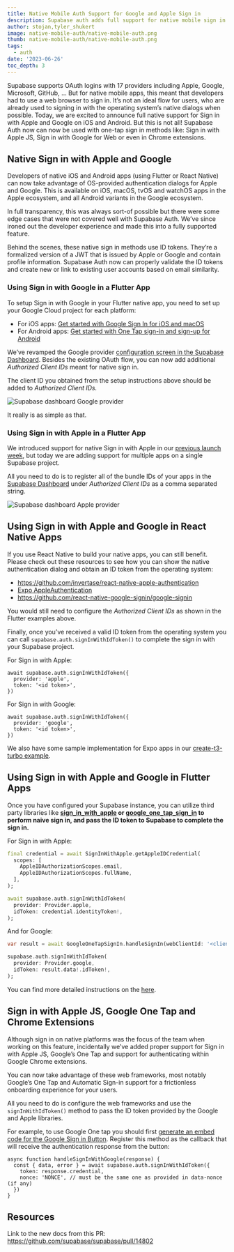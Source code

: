 ```yaml
---
title: Native Mobile Auth Support for Google and Apple Sign in
description: Supabase auth adds full support for native mobile sign in with Apple and Google.
author: stojan,tyler_shukert
image: native-mobile-auth/native-mobile-auth.png
thumb: native-mobile-auth/native-mobile-auth.png
tags:
  - auth
date: '2023-06-26'
toc_depth: 3
---
```


Supabase supports OAuth logins with 17 providers including Apple, Google, Microsoft, GitHub, … But for native mobile apps, this meant that developers had to use a web browser to sign in. It’s not an ideal flow for users, who are already used to signing in with the operating system’s native dialogs when possible. Today, we are excited to announce full native support for Sign in with Apple and Google on iOS and Android. But this is not all! Supabase Auth now can now be used with one-tap sign in methods like: Sign in with Apple JS, Sign in with Google for Web or even in Chrome extensions.

## Native Sign in with Apple and Google

Developers of native iOS and Android apps (using Flutter or React Native) can now take advantage of OS-provided authentication dialogs for Apple and Google. This is available on iOS, macOS, tvOS and watchOS apps in the Apple ecosystem, and all Android variants in the Google ecosystem.

In full transparency, this was always sort-of possible but there were some edge cases that were not covered well with Supabase Auth. We’ve since ironed out the developer experience and made this into a fully supported feature.

Behind the scenes, these native sign in methods use ID tokens. They’re a formalized version of a JWT that is issued by Apple or Google and contain profile information. Supabase Auth now can properly validate the ID tokens and create new or link to existing user accounts based on email similarity.

### Using Sign in with Google in a Flutter App

To setup Sign in with Google in your Flutter native app, you need to set up your Google Cloud project for each platform:

- For iOS apps: [Get started with Google Sign In for iOS and macOS](https://developers.google.com/identity/sign-in/ios/start-integrating#get_an_oauth_client_id)
- For Android apps: [Get started with One Tap sign-in and sign-up for Android](https://developers.google.com/identity/one-tap/android/get-started)

We’ve revamped the Google provider [configuration screen in the Supabase Dashboard](https://supabase.com/dashboard/project/_/auth/providers). Besides the existing OAuth flow, you can now add additional _Authorized Client IDs_ meant for native sign in.

The client ID you obtained from the setup instructions above should be added to _Authorized Client IDs._

![Supabase dashboard Google provider](/images/blog/native-mobile-auth/google-setting.png)

It really is as simple as that.

### Using Sign in with Apple in a Flutter App

We introduced support for native Sign in with Apple in our [previous launch week](https://supabase.com/blog/supabase-auth-sso-pkce#native-apple-login-on-ios#native-apple-login-on-ios), but today we are adding support for multiple apps on a single Supabase project.

All you need to do is to register all of the bundle IDs of your apps in the [Supabase Dashboard](https://supabase.com/dashboard/project/_/auth/providers) under _Authorized Client IDs_ as a comma separated string.

![Supabase dashboard Apple provider](/images/blog/native-mobile-auth/apple-setting.png)

## Using Sign in with Apple and Google in React Native Apps

If you use React Native to build your native apps, you can still benefit. Please check out these resources to see how you can show the native authentication dialog and obtain an ID token from the operating system:

- https://github.com/invertase/react-native-apple-authentication
- [Expo AppleAuthentication](https://docs.expo.dev/versions/latest/sdk/apple-authentication/)
- https://github.com/react-native-google-signin/google-signin

You would still need to configure the _Authorized Client IDs_ as shown in the Flutter examples above.

Finally, once you’ve received a valid ID token from the operating system you can call `supabase.auth.signInWithIdToken()` to complete the sign in with your Supabase project.

For Sign in with Apple:

```tsx
await supabase.auth.signInWithIdToken({
  provider: 'apple',
  token: '<id token>',
})
```

For Sign in with Google:

```tsx
await supabase.auth.signInWithIdToken({
  provider: 'google',
  token: '<id token>',
})
```

We also have some sample implementation for Expo apps in our [create-t3-turbo example](https://github.com/supabase-community/create-t3-turbo/blob/main/apps/expo/src/app/profile.tsx#L47).

## Using Sign in with Apple and Google in Flutter Apps

Once you have configured your Supabase instance, you can utilize third party libraries like **[sign_in_with_apple](https://pub.dev/packages/sign_in_with_apple) or [google_one_tap_sign_in](https://pub.dev/packages/google_one_tap_sign_in) to perform naive sign in, and pass the ID token to Supabase to complete the sign in.**

For Sign in with Apple:

```dart
final credential = await SignInWithApple.getAppleIDCredential(
  scopes: [
    AppleIDAuthorizationScopes.email,
    AppleIDAuthorizationScopes.fullName,
  ],
);

await supabase.auth.signInWithIdToken(
  provider: Provider.apple,
  idToken: credential.identityToken!,
);
```

And for Google:

```dart
var result = await GoogleOneTapSignIn.handleSignIn(webClientId: '<client ID>');

supabase.auth.signInWithIdToken(
  provider: Provider.google,
  idToken: result.data!.idToken!,
);
```

You can find more detailed instructions on the [here](https://github.com/supabase/supabase-flutter#authentication).

## Sign in with Apple JS, Google One Tap and Chrome Extensions

Although sign in on native platforms was the focus of the team when working on this feature, incidentally we’ve added proper support for Sign in with Apple JS, Google’s One Tap and support for authenticating within Google Chrome extensions.

You can now take advantage of these web frameworks, most notably Google’s One Tap and Automatic Sign-in support for a frictionless onboarding experience for your users.

All you need to do is configure the web frameworks and use the `signInWithIdToken()` method to pass the ID token provided by the Google and Apple libraries.

For example, to use Google One tap you should first [generate an embed code for the Google Sign in Button](https://developers.google.com/identity/gsi/web/tools/configurator). Register this method as the callback that will receive the authentication response from the button:

```tsx
async function handleSignInWithGoogle(response) {
  const { data, error } = await supabase.auth.signInWithIdToken({
    token: response.credential,
    nonce: 'NONCE', // must be the same one as provided in data-nonce (if any)
  })
}
```

## Resources

Link to the new docs from this PR: https://github.com/supabase/supabase/pull/14802
